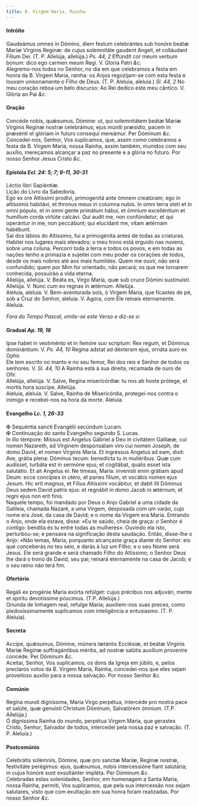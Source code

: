 ```yaml
---
title: B. Virgem Maria, Rainha
---
```



<h4 class="text-center">Intróito</h4>
<div class="container-fluid">
<div class="row">
<div class="col-6 dropcaps text-justify">
Gaudeámus omnes in Dómino, diem festum celebrántes sub honóre beátæ Maríæ Vírginis Reginæ: de cujus solemnitáte gaudent Angeli, et colláudant Fílium Dei. (T. P. Allelúja, allelúja.) <em>Ps. 44, 2</em> Effúndit cor meum verbum bonum: dico ego carmen meum Regi.
V. Gloria Patri <em>&c.</em>
</div>
<div class="col-6 dropcaps text-justify">
Alegremo-nos todos no Senhor, no dia em que celebramos a festa em honra da B. Virgem Maria, rainha: os Anjos regozijam-se com esta festa e louvam unisonamente o Filho de Deus. (T. P. Aleluia, aleluia.) <em>Sl. 44, 2</em> No meu coração reboa um belo discurso: Ao Rei dedico este meu cântico.
V. Glória ao Pai <em>&c.</em>
</div>
</div>
</div>

<h4 class="text-center">Oração</h4>
<div class="container-fluid">
<div class="row">
<div class="col-6 dropcaps text-justify">
Concéde nobis, quǽsumus, Dómine: ut, qui solemnitátem beátæ Maríæ Vírginis Regínæ nostræ celebrámus; ejus múniti præsídio, pacem in præsénti et glóriam in futuro consequi mereámur. Per Dóminum <em>&c.</em>
</div>
<div class="col-6 dropcaps text-justify">
Concedei-nos, Senhor, Vos suplicamos, que, assim como celebramos a festa da B. Virgem Maria, nossa Rainha, assim também, munidos com seu auxílio, mereçamos alcançar a paz no presente e a glória no futuro. Por nosso Senhor Jesus Cristo <em>&c.</em>
</div>
</div>
</div>

<h4 class="text-center">Epístola <em>Ecl. 24: 5; 7; 9-11, 30-31</em></h4>
<div class="container-fluid">
<div class="row">
<div class="col-6 text-justify">
Léctio libri Sapiéntiæ.
</div>
<div class="col-6 text-justify">
Lição do Livro da Sabedoria.
</div>
<div class="col-6 dropcaps text-justify">
Ego ex ore Altíssimi prodívi, primogenitá ante ómnem creatúram; ego in altíssimis habitávi, et thronus meus in colúmna nubis. In omni terra steti et in omni pópulo, et in omni gente primátum hábui, et ómnium excelléntium et humílium corda virtúte calcávi. Qui audit me, non confúndetur; et qui operántur in me, non peccábunt; qui elucídant me, vitam ætérnam habébunt.
</div>
<div class="col-6 dropcaps text-justify">
Saí dos lábios do Altíssimo, fui a primogénita antes de todas as criaturas. Habitei nos lugares mais elevados; o meu trono está erguido nas nuvens, sobre uma coluna. Percorri toda a terra e todos os povos, e em todas as nações tenho a primazia e sujeitei com meu poder os corações de todos, desde os mais nobres até aos mais humildes. Quem me ouvir, não será confundido; quem por Mim for orientado, não pecará; os que me tornarem conhecida, possuirão a vida eterna.
</div>
</div>
</div>

<div class="container-fluid">
<div class="row">
<div class="col-6 text-justify">
Allelúja, allelúja. V. Beáta es, Virgo María, quæ sub cruce Dómini sustinuísti. Allelúja. V. Nunc cum eo regnas in ætérnum. Allelúja.
</div>
<div class="col-6 text-justify">
Aleluia, aleluia. V. Bem-aventurada sois, ó Virgem Maria, que ficastes de pé, sob a Cruz do Senhor, aleluia. V. Agora, com Ele reinais eternamente. Aleluia.
</div>
</div>
</div>

<em>Fora do Tempo Pascal, omite-se este Verso e diz-se o:</em>

<h4 class="text-center">Gradual <em>Ap. 19, 16</em></h4>
<div class="container-fluid">
<div class="row">
<div class="col-6 dropcaps text-justify">
Ipse habet in vestiménto et in femóre suo scriptum: Rex regum, et Dóminus dominántium. V. <em>Ps. 44, 10</em> Regina adstat ad déxteram ejus, ornáta auro ex Ophir.
</div>
<div class="col-6 dropcaps text-justify">
Ele tem escrito no manto e no seu femur, Rei dos reis e Senhor de todos os senhores. V. <em>Sl. 44, 10</em> A Rainha está à sua direita, recamada de ouro de Ofir.
</div>
<div class="col-6 text-justify">
Allelúja, allelúja. V. Salve, Regína misericórdiæ: tu nos ab hoste prótege, et mortis hora súscipe. Allelúja.
</div>
<div class="col-6 text-justify">
Aleluia, aleluia. V. Salve, Rainha de Misericórdia, protegei-nos contra o inimigo e recebei-nos na hora da morte. Aleluia.
</div>
</div>
</div>

<h4 class="text-center">Evangelho <em>Lc. 1, 26-33</em></h4>
<div class="container-fluid">
<div class="row">
<div class="col-6 text-justify">
<span class="text-danger">&#10016;</span> Sequéntia sancti Evangélii secúndum Lucam.
</div>
<div class="col-6 text-justify">
<span class="text-danger">&#10016;</span> Continuação do santo Evangelho segundo S. Lucas.
</div>
<div class="col-6 dropcaps text-justify">
In illo témpore: Missus est Angelus Gábriel a Deo in civitátem Galilææ, cui nomen Nazareth, ad Vírginem desponsátam viro cui nomen Joseph, de domo David, et nomen Vírginis María. Et ingréssus Angelus ad eam, dixit: Ave, grátia plena: Dóminus tecum: benedícta tu in muliéribus. Quæ cum audísset, turbáta est in sermóne ejus; et cogitábat, qualis esset ista salutátio. Et ait Angelus ei: Ne timeas, María: invenísti enim grátiam apud Deum: ecce concípies in utero, et paries fílium, et vocábis nomen ejus Jesum. Hic erit magnus, et Fílius Altíssimi vocábitur, et dabit illi Dóminus Deus sedem David patris ejus: et regnábit in domo Jacob in ætérnum, et regni ejus non erit finis.
</div>
<div class="col-6 dropcaps text-justify">
Naquele tempo, foi mandado por Deus o Anjo Gabriel a uma cidade da Galileia, chamada Nazaré, a uma Virgem, desposada com um varão, cujo nome era José, da casa de David; e o nome da Virgem era Maria. Entrando o Anjo, onde ela estava, disse: «Eu te saúdo, cheia de graça: o Senhor é contigo: bendita és tu entre todas as mulheres». Ouvindo ela isto, perturbou-se; e pensava na significação desta saudação. Então, disse-lhe o Anjo: «Não temas, Maria, porquanto alcançaste graça diante do Senhor: eis que conceberás no teu seio, e darás à luz um Filho; e o seu Nome será Jesus. Ele será grande e será chamado Filho do Altíssimo; o Senhor Deus lhe dará o trono de David, seu pai; reinará eternamente na casa de Jacob; e o seu reino não terá fim.
</div>
</div>
</div>

<h4 class="text-center">Ofertório</h4>
<div class="container-fluid">
<div class="row">
<div class="col-6 dropcaps text-justify">
Regáli ex progénie María exórta refúlget: cujus précibus nos adjuvári, mente et spíritu devotíssime póscimus. (T.P. Allelúja.)
</div>
<div class="col-6 dropcaps text-justify">
Oriunda de linhagem real, refulge Maria; auxiliem-nos suas preces, como piedosíssimamente suplicamos com inteligência e entusiasmo. (T. P. Aleluia).
</div>
</div>
</div>

<h4 class="text-center">Secreta</h4>
<div class="container-fluid">
<div class="row">
<div class="col-6 dropcaps text-justify">
Accipe, quǽsumus, Dómine, múnera lætántis Ecclésiæ, et beátæ Vírginis Maríæ Regínæ suffragántibus méritis, ad nostræ salútis auxílium proveníre concéde. Per Dóminum <em>&c.</em>
</div>
<div class="col-6 dropcaps text-justify">
Aceitai, Senhor, Vos suplicamos, os dons da Igreja em júbilo, e, pelos preclaros votos da B. Virgem Maria, Rainha, concedei-nos que eles sejam proveitoso auxílio para a nossa salvação. Por nosso Senhor <em>&c.</em>
</div>
</div>
</div>

<h4 class="text-center">Comúnio</h4>
<div class="container-fluid">
<div class="row">
<div class="col-6 dropcaps text-justify">
Regína mundi digníssima, María Virgo perpétua, intercéde pro nostra pace et salúte, quæ genuísti Christum Dóminum, Salvatórem ómnium. (T.P. Allelúja.)
</div>
<div class="col-6 dropcaps text-justify">
Ó digníssima Rainha do mundo, perpétua Virgem Maria, que gerastes Cristo, Senhor, Salvador de todos, intercedei pela nossa paz e salvação. (T. P. Aleluia.)
</div>
</div>
</div>

<h4 class="text-center">Postcomúnio</h4>
<div class="container-fluid">
<div class="row">
<div class="col-6 dropcaps text-justify">
Celebrátis solémniis, Dómine, quæ pro sanctæ Maríæ, Regínæ nostræ, festivitáte perégimus: ejus, quǽsumus, nobis intercessióne fiant salutária; in cujus honóre sunt exsultánter impléta. Per Dóminum <em>&c.</em>
</div>
<div class="col-6 dropcaps text-justify">
Celebradas estas solenidades, Senhor, em homenagem a Santa Maria, nossa Rainha, permiti, Vos suplicamos, que pela sua intercessão nos sejam salutares, visto que com exultação em sua honra foram realizadas. Por nosso Senhor <em>&c.</em>
</div>
</div>
</div>
